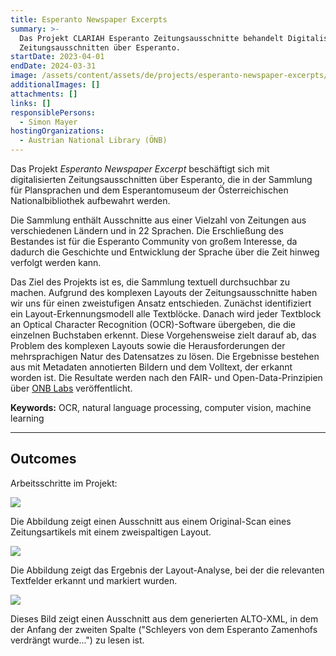 ```yaml
---
title: Esperanto Newspaper Excerpts
summary: >-
  Das Projekt CLARIAH Esperanto Zeitungsausschnitte behandelt Digitalisate von
  Zeitungsausschnitten über Esperanto.
startDate: 2023-04-01
endDate: 2024-03-31
image: /assets/content/assets/de/projects/esperanto-newspaper-excerpts/image.png
additionalImages: []
attachments: []
links: []
responsiblePersons:
  - Simon Mayer
hostingOrganizations:
  - Austrian National Library (ÖNB)
---
```

Das Projekt *Esperanto Newspaper Excerpt* beschäftigt sich mit digitalisierten Zeitungsausschnitten über Esperanto, die in der Sammlung für Plansprachen und dem Esperantomuseum der Österreichischen Nationalbibliothek aufbewahrt werden.&#x20;

Die Sammlung enthält Ausschnitte aus einer Vielzahl von Zeitungen aus verschiedenen Ländern und in 22 Sprachen. Die Erschließung des Bestandes ist für die Esperanto Community von großem Interesse, da dadurch die Geschichte und Entwicklung der Sprache über die Zeit hinweg verfolgt werden kann.&#x20;

Das Ziel des Projekts ist es, die Sammlung textuell durchsuchbar zu machen. Aufgrund des komplexen Layouts der Zeitungsausschnitte haben wir uns für einen zweistufigen Ansatz entschieden. Zunächst identifiziert ein Layout-Erkennungsmodell alle Textblöcke. Danach wird jeder Textblock an Optical Character Recognition (OCR)-Software übergeben, die die einzelnen Buchstaben erkennt. Diese Vorgehensweise zielt darauf ab, das Problem des komplexen Layouts sowie die Herausforderungen der mehrsprachigen Natur des Datensatzes zu lösen. Die Ergebnisse bestehen aus mit Metadaten annotierten Bildern und dem Volltext, der erkannt worden ist. Die Resultate werden nach den FAIR- und Open-Data-Prinzipien über [ONB Labs](https://labs.onb.ac.at/de/) veröffentlicht.

**Keywords:** OCR, natural language processing, computer vision, machine learning

---

## Outcomes

Arbeitsschritte im Projekt:



![](/assets/content/assets/de/projects/esperanto-newspaper-excerpts/projektbeschreibung-1024x649.png)

Die Abbildung zeigt einen Ausschnitt aus einem Original-Scan eines Zeitungsartikels mit einem zweispaltigen Layout.



![](/assets/content/assets/de/projects/esperanto-newspaper-excerpts/projektbeschreibung-annotiert-1024x649.png)

Die Abbildung zeigt das Ergebnis der Layout-Analyse, bei der die relevanten Textfelder erkannt und markiert wurden.



![](/assets/content/assets/de/projects/esperanto-newspaper-excerpts/projektbeschreibung-code-1024x672.png)

Dieses Bild zeigt einen Ausschnitt aus dem generierten ALTO-XML, in dem der Anfang der zweiten Spalte ("Schleyers von dem Esperanto Zamenhofs verdrängt wurde...") zu lesen ist.
